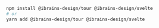 ```bash
npm install @ibrains-design/tour @ibrains-design/svelte
# or
yarn add @ibrains-design/tour @ibrains-design/svelte
```
